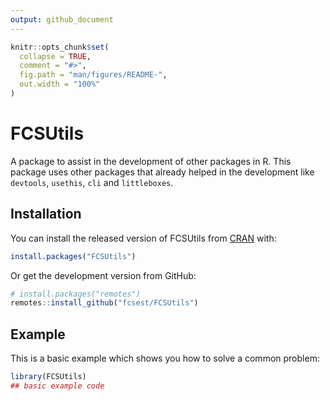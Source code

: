 ```yaml
---
output: github_document
---
```


<!-- README.md is generated from README.Rmd. Please edit that file -->

```r
knitr::opts_chunk$set(
  collapse = TRUE,
  comment = "#>",
  fig.path = "man/figures/README-",
  out.width = "100%"
)
```

# FCSUtils

<!-- badges: start -->
<!-- badges: end -->

A package to assist in the development of other packages in R. This package uses other packages that already helped in the development like `devtools`, `usethis`, `cli` and `littleboxes`.

## Installation

You can install the released version of FCSUtils from [CRAN](https://CRAN.R-project.org) with:

``` r
install.packages("FCSUtils")
```

Or get the development version from GitHub:

``` r
# install.packages("remotes")
remotes::install_github("fcsest/FCSUtils")
```

## Example

This is a basic example which shows you how to solve a common problem:

```r
library(FCSUtils)
## basic example code
```
